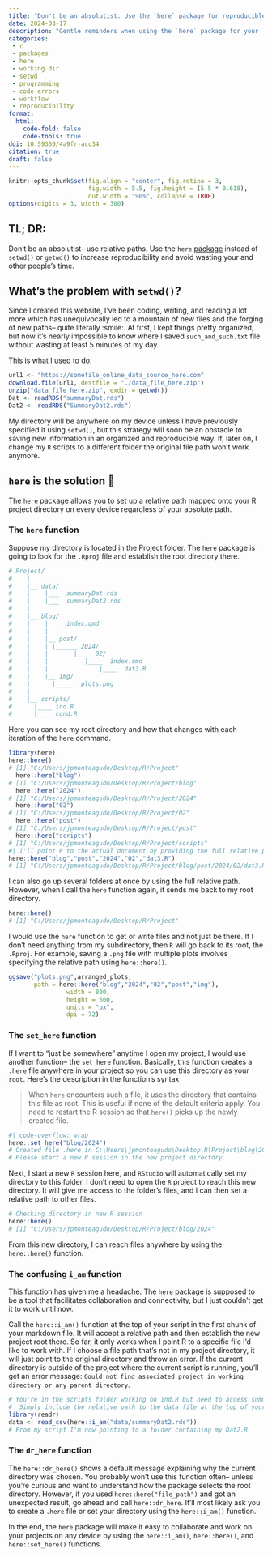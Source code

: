 ```yaml
---
title: "Don't be an absolutist. Use the `here` package for reproducible workflows"
date: 2024-03-17
description: "Gentle reminders when using the `here` package for your `RStudio` projects"
categories:
 - r
 - packages
 - here
 - working dir
 - setwd
 - programming
 - code errors
 - workflow
 - reproducibility
format:
  html:
    code-fold: false
    code-tools: true
doi: 10.59350/4a9fr-acc34
citation: true
draft: false
---
```


```r
knitr::opts_chunk$set(fig.align = "center", fig.retina = 3,
                      fig.width = 5.5, fig.height = (5.5 * 0.618),
                      out.width = "90%", collapse = TRUE)
options(digits = 3, width = 300)
```

## TL; DR:

Don't be an absolutist– use relative paths. Use the `here` [package](https://here.r-lib.org/) instead of `setwd()` or `getwd()` to increase reproducibility and avoid wasting your and other people's time.

## What's the problem with `setwd()`?

Since I created this website, I've been coding, writing, and reading a lot more which has unequivocally led to a mountain of new files and the forging of new paths– quite literally​ :smile:. At first, I kept things pretty organized, but now it's nearly impossible to know where I saved `such_and_such.txt` file without wasting at least 5 minutes of my day.

This is what I used to do:

```r
url1 <- "https://somefile_online_data_source_here.com"
download.file(url1, destfile = "./data_file_here.zip")
unzip("data_file_here.zip", exdir = getwd())
Dat <- readRDS("summaryDat.rds")
Dat2 <- readRDS("SummaryDat2.rds")
```

 My directory will be anywhere on my device unless I have previously specified it using `setwd()`, but this strategy will soon be an obstacle to saving new information in an organized and reproducible way. If, later on, I change my `R` scripts to a different folder the original file path won't work anymore.

## `here` is the solution 📁

The `here` package allows you to set up a relative path mapped onto your R project directory on every device regardless of your absolute path.

### The `here` function

Suppose my directory is located in the Project folder. The `here` package is going to look for the `.Rproj` file and establish the root directory there.

```r
# Project/
#    |
#    |__ data/
#    |	  |___	summaryDat.rds
#    |	  |___	summaryDat2.rds
#    |
#    |__ blog/
#    |	  |_____index.qmd
#    |    |
#    |	  |__ post/
#    |	  |	|______	2024/
#    |	  |		  |____	02/
#    |	  |			 |____	index.qmd
#    |    |     		 |____	dat3.R
#    |	  |__ img/
#    |		|_____	plots.png
#    |
#    |__ scripts/
#	   |____ ind.R
#	   |____ cond.R
```



Here you can see my root directory and how that changes with each iteration of the `here` command.

```r
library(here)
here::here()
# [1] "C:/Users/jpmonteagudo/Desktop/R/Project"
  here::here("blog")
# [1] "C:/Users/jpmonteagudo/Desktop/R/Project/blog"
  here::here("2024")
# [1] "C:/Users/jpmonteagudo/Desktop/R/Project/2024"
  here::here("02")
# [1] "C:/Users/jpmonteagudo/Desktop/R/Project/02"
  here::here("post")
# [1] "C:/Users/jpmonteagudo/Desktop/R/Project/post"
  here::here("scripts")
# [1] "C:/Users/jpmonteagudo/Desktop/R/Project/scripts"
#| I'll point R to the actual document by providing the full relative path
here::here("blog","post","2024","02","dat3.R")
# [1] "C:/Users/jpmonteagudo/Desktop/R/Project/blog/post/2024/02/dat3.R"
```

I can also go up several folders at once by using the full relative path. However, when I call the `here` function again, it sends me back to my root directory.

```r
here::here()
# [1] "C:/Users/jpmonteagudo/Desktop/R/Project"
```

I would use the `here` function to get or write files and not just be there. If I don't need anything from my subdirectory, then `R` will go back to its root, the `.Rproj`. For example, saving a `.png` file with multiple plots involves specifying the relative path using `here::here()`.

```r
ggsave("plots.png",arranged_plots, 
       path = here::here("blog","2024","02","post","img"),
                width = 800,
                height = 600,
                units = "px",
                dpi = 72)
```

### The `set_here` function

If I want to “just be somewhere” anytime I open my project, I would use another function– the `set_here` function. Basically, this function creates a `.here` file anywhere in your project so you can use this directory as your `root`. Here's the description in the function's syntax

> When `here` encounters such a file, it uses the directory that contains this file as root. This is useful if none of the default criteria apply. You need to restart the R session so that `here()` picks up the newly created file.

```r
#| code-overflow: wrap
here::set_here("blog/2024")
# Created file .here in C:\Users\jpmonteagudo\Desktop\R\Project\blog\2024. 
# Please start a new R session in the new project directory.
```

Next, I start a new `R` session here, and `RStudio` will automatically set my directory to this folder. I don't need to open the `R` project to reach this new directory. It will give me access to the folder's files, and I can then set a relative path to other files.

```r
# Checking directory in new R session
here::here()
# [1] "C:/Users/jpmonteagudo/Desktop/R/Project/blog/2024"
```

From this new directory, I can reach files anywhere by using the `here::here()` function.

### The confusing `i_am` function

This function has given me a headache. The `here` package is supposed to be a tool that facilitates collaboration and connectivity, but I just couldn't get it to work until now.

Call the `here::i_am()` function at the top of your script in the first chunk of your markdown file. It will accept a relative path and then establish the new project root there. So far, it only works when I point R to a specific file I'd like to work with. If I choose a file path that's not in my project directory, it will just point to the original directory and throw an error. If the current directory is outside of the project where the current script is running, you'll get an error message: `Could not find associated project in working directory or any parent directory`. 

```         r
# You're in the scripts folder working on ind.R but need to access summaryDat2.rds.
#  Simply include the relative path to the data file at the top of your script:
library(readr)
data <- read_csv(here::i_am("data/summaryDat2.rds"))
# From my script I'm now pointing to a folder containing my Dat2.R
```

### The `dr_here` function

 The `here::dr_here()` shows a default message explaining why the current directory was chosen. You probably won't use this function often– unless you're curious and want to understand how the package selects the root directory. However, if you used `here::here("file_path")` and got an unexpected result, go ahead and call `here::dr_here`. It'll most likely ask you to create a `.here` file or set your directory using the `here::i_am()` function. 

In the end, the `here` package will make it easy to collaborate and work on your projects on any device by using the `here::i_am()`, `here::here()`, and `here::set_here()` functions. 
